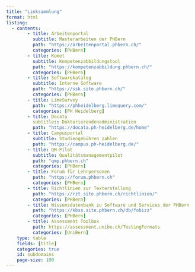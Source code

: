 ```yaml
---
title: "Linksammlung"
format: html
listing:
  - contents:
        - title: Arbeitenportal
          subtitle: Masterarbeiten der PHBern
          path: "https://arbeitenportal.phbern.ch/"
          categories: [PHBern]
        - title: Komet
          subtitle: Kompetenzabbildungstool
          path: "https://kompetenzabbildung.phbern.ch/"
          categories: [PHBern]
        - title: Softwarekatalog
          subtitle: Interne Software
          path: "https://ssk.site.phbern.ch/"
          categories: [PHBern]
        - title: LimeSurvey
          path: "https://phheidelberg.limequery.com/"
          categories: [PH Heidelberg]
        - title: Docata
          subtitle:: Doktorierendenadministration
          path: "https://docata.ph-heidelberg.de/home"
        - title: Campusportal
          subtitle: Studiengebühren zahlen
          path: "https://campus.ph-heidelberg.de/" 
        - title: QM-Pilot
          subtitle: Qualitätsmanagementpilot
          path: "qmp.phbern.ch"
          categories: [PHBern]
        - title: Forum für Lehrpersonen
          path: "https://forum.phbern.ch"
          categories: [PHBern]
        - title: Richtlinien zur Texterstellung
          path: "https://rzt.site.phbern.ch/richtlinien/"
          categories: [PHBern]
        - title: Wissensdatenbank zu Software und Services der PHBern
          path: "https://kbss.site.phbern.ch/db/fobizz"
          categories: [PHBern]
        - title: Assessment Toolbox
          path: https://assessment.unibe.ch/TestingFormats
          categories: [UniBern]
    type: table
    fields: [title]
    categories: true
    id: subdomains
    page-size: 100
---
```

